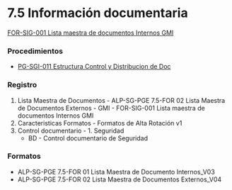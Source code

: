 # 7.5 Información documentaria

[FOR-SIG-001 Lista maestra de documentos Internos GMI](https://gmiperu.sharepoint.com/:x:/r/sites/ESTRUCTURASIGGMI/Documentos%20compartidos/ESTRUCTURA%20SIG%20GMI/7.5%20INFORMACI%C3%93N%20DOCUMENTADA/3.%20Registros/1.%20Lista%20Maestra%20de%20Documentos/FOR-SIG-001%20Lista%20maestra%20de%20documentos%20Internos%20GMI.xlsx?d=wf6ea3a279d184f8989e86a56164049ab&csf=1&web=1&e=vMdTD3)

### Procedimientos
  - [PG-SGI-011 Estructura Control y Distribucion de Doc](https://gmiperu.sharepoint.com/:b:/r/sites/ESTRUCTURASIGGMI/Documentos%20compartidos/ESTRUCTURA%20SIG%20GMI/7.5%20INFORMACI%C3%93N%20DOCUMENTADA/1.%20Procedimiento/PG-SGI-011%20Estructura%20Control%20y%20Distribucion%20de%20Doc.pdf?csf=1&web=1&e=P31gTp)

### Registro
  1. Lista Maestra de Documentos
    - ALP-SG-PGE 7.5-FOR 02 Lista Maestra de Documentos Externos - GMI
    - FOR-SIG-001 Lista maestra de documentos Internos GMI
  2. Caracteristicas Formatos
    - Formatos de Alta Rotación v1
  3. Control documentario
    - 1. Seguridad
      * BD - Control documentario de Seguridad

### Formatos
  - ALP-SG-PGE 7.5-FOR 01 Lista Maestra de Documento Internos_V03
  - ALP-SG-PGE 7.5-FOR 02 Lista Maestra de Documentos Externos_V04
